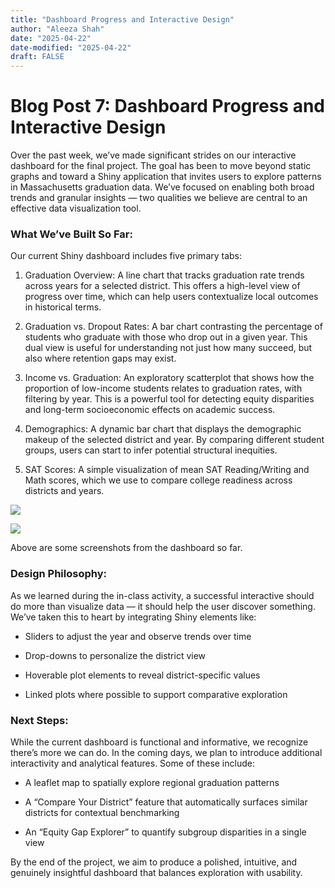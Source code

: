 ```yaml
---
title: "Dashboard Progress and Interactive Design"
author: "Aleeza Shah"
date: "2025-04-22"
date-modified: "2025-04-22"
draft: FALSE
---
```


# Blog Post 7: Dashboard Progress and Interactive Design

Over the past week, we’ve made significant strides on our interactive dashboard for the final project. The goal has been to move beyond static graphs and toward a Shiny application that invites users to explore patterns in Massachusetts graduation data. We've focused on enabling both broad trends and granular insights — two qualities we believe are central to an effective data visualization tool.

### What We’ve Built So Far:

Our current Shiny dashboard includes five primary tabs:

1.  Graduation Overview: A line chart that tracks graduation rate trends across years for a selected district. This offers a high-level view of progress over time, which can help users contextualize local outcomes in historical terms.

2.  Graduation vs. Dropout Rates: A bar chart contrasting the percentage of students who graduate with those who drop out in a given year. This dual view is useful for understanding not just how many succeed, but also where retention gaps may exist.

3.  Income vs. Graduation: An exploratory scatterplot that shows how the proportion of low-income students relates to graduation rates, with filtering by year. This is a powerful tool for detecting equity disparities and long-term socioeconomic effects on academic success.

4.  Demographics: A dynamic bar chart that displays the demographic makeup of the selected district and year. By comparing different student groups, users can start to infer potential structural inequities.

5.  SAT Scores: A simple visualization of mean SAT Reading/Writing and Math scores, which we use to compare college readiness across districts and years.

![](images/clipboard-3142502979.png)

![](images/clipboard-2930010374.png)

Above are some screenshots from the dashboard so far.

### Design Philosophy:

As we learned during the in-class activity, a successful interactive should do more than visualize data — it should help the user discover something. We've taken this to heart by integrating Shiny elements like:

-   Sliders to adjust the year and observe trends over time

-   Drop-downs to personalize the district view

-   Hoverable plot elements to reveal district-specific values

-   Linked plots where possible to support comparative exploration

### Next Steps:

While the current dashboard is functional and informative, we recognize there’s more we can do. In the coming days, we plan to introduce additional interactivity and analytical features. Some of these include:

-   A leaflet map to spatially explore regional graduation patterns

-   A “Compare Your District” feature that automatically surfaces similar districts for contextual benchmarking

-   An “Equity Gap Explorer” to quantify subgroup disparities in a single view

By the end of the project, we aim to produce a polished, intuitive, and genuinely insightful dashboard that balances exploration with usability.
